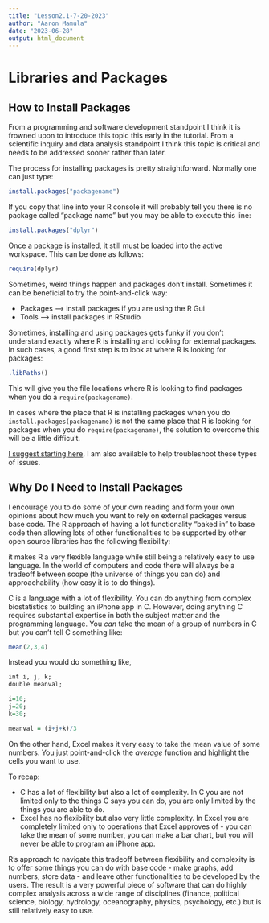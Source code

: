 ```yaml
---
title: "Lesson2.1-7-20-2023"
author: "Aaron Mamula"
date: "2023-06-28"
output: html_document
---
```


# Libraries and Packages

## How to Install Packages

From a programming and software development standpoint I think it is frowned upon to introduce this topic this early in the tutorial. From a scientific inquiry and data analysis standpoint I think this topic is critical and needs to be addressed sooner rather than later.

The process for installing packages is pretty straightforward. Normally one can just type:

```r
install.packages("packagename")

```

If you copy that line into your R console it will probably tell you there is no package called "package name" but you may be able to execute this line:

```r
install.packages("dplyr")

```

Once a package is installed, it still must be loaded into the active workspace. This can be done as follows:

```r
require(dplyr)

```

Sometimes, weird things happen and packages don't install. Sometimes it can be beneficial to try the point-and-click way:

* Packages --> install packages if you are using the R Gui
* Tools --> install packages in RStudio


Sometimes, installing and using packages gets funky if you don't understand exactly where R is installing and looking for external packages. In such cases, a good first step is to look at where R is looking for packages:

```r
.libPaths()

```

This will give you the file locations where R is looking to find packages when you do a ```require(packagename)```. 

In cases where the place that R is installing packages when you do ```install.packages(packagename)``` is not the same place that R is looking for packages when you do ```require(packagename)```, the solution to overcome this will be a little difficult. 

[I suggest starting here](https://www.accelebrate.com/library/how-to-articles/r-rstudio-library). I am also available to help troubleshoot these types of issues.


## Why Do I Need to Install Packages

I encourage you to do some of your own reading and form your own opinions about how much you want to rely on external packages versus base code. The R approach of having a lot functionality "baked in" to base code then allowing lots of other functionalities to be supported by other open source libraries has the following flexibility:

it makes R a very flexible language while still being a relatively easy to use language. In the world of computers and code there will always be a tradeoff between scope (the universe of things you can do) and approachability (how easy it is to do things).

C is a language with a lot of flexibility. You can do anything from complex biostatistics to building an iPhone app in C. However, doing anything C requires substantial expertise in both the subject matter and the programming language. You *can* take the mean of a group of numbers in C but you can't tell C something like:

```r
mean(2,3,4)

```

Instead you would do something like,

```r
int i, j, k; 
double meanval;

i=10;
j=20;
k=30;

meanval = (i+j+k)/3

```

On the other hand, Excel makes it very easy to take the mean value of some numbers. You just point-and-click the *average* function and highlight the cells you want to use.

To recap:

* C has a lot of flexibility but also a lot of complexity. In C you are not limited only to the things C says you can do, you are only limited by the things you are able to do.
* Excel has no flexibility but also very little complexity. In Excel you are completely limited only to operations that Excel approves of - you can take the mean of some number, you can make a bar chart, but you will never be able to program an iPhone app.

R's approach to navigate this tradeoff between flexibility and complexity is to offer some things you can do with base code - make graphs, add numbers, store data - and leave other functionalities to be developed by the users. The result is a very powerful piece of software that can do highly complex analysis across a wide range of disciplines (finance, political science, biology, hydrology, oceanography, physics, psychology, etc.) but is still relatively easy to use. 


 


